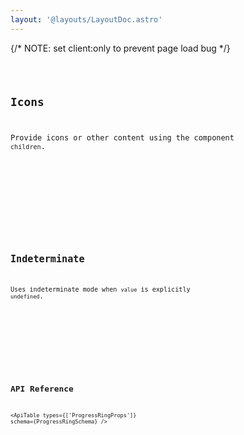 ```yaml
---
layout: '@layouts/LayoutDoc.astro'
---
```





<Preview client:load>
  <Fragment slot="preview">
    {/* NOTE: set client:only to prevent page load bug */}
    <Example client:only="react" />
  </Fragment>
  <Fragment slot="code">
    <Code code={ExampleRaw} lang="tsx" />
  </Fragment>
</Preview>

## Icons

Provide icons or other content using the component `children`.

<Preview client:load>
  <Fragment slot="preview">
    <ExampleIcons client:only="react" />
  </Fragment>
  <Fragment slot="code">
    <Code code={ExampleIconsRaw} lang="tsx" />
  </Fragment>
</Preview>

## Indeterminate

Uses indeterminate mode when `value` is explicitly `undefined`.

<Preview client:load>
  <Fragment slot="preview">
    <ExampleIndeterminate client:only="react" />
  </Fragment>
  <Fragment slot="code">
    <Code code={ExampleIndeterminateRaw} lang="tsx" />
  </Fragment>
</Preview>

## API Reference

<ApiTable types={['ProgressRingProps']} schema={ProgressRingSchema} />
